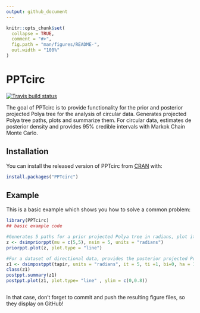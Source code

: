 ```yaml
---
output: github_document
---
```


<!-- README.md is generated from README.Rmd. Please edit that file -->

```r
knitr::opts_chunk$set(
  collapse = TRUE,
  comment = "#>",
  fig.path = "man/figures/README-",
  out.width = "100%"
)
```

# PPTcirc

<!-- badges: start -->
[![Travis build status](https://travis-ci.com/karlampm/PPTcirc.svg?branch=master)](https://travis-ci.com/karlampm/PPTcirc)
<!-- badges: end -->

The goal of PPTcirc is to provide functionality for the prior and posterior projected Polya tree for the analysis of circular data. Generates projected Polya tree paths, plots and summarize them.
For circular data, estimates de posterior density and provides 95\% credible intervals with Markok Chain Monte Carlo. 


## Installation

You can install the released version of PPTcirc from [CRAN](https://CRAN.R-project.org) with:

``` r
install.packages("PPTcirc")
```

## Example

This is a basic example which shows you how to solve a common problem:

```r
library(PPTcirc)
## basic example code

#Generates 5 paths for a prior projected Polya tree in radians, plot it and summarize the statistics for mean direction and concentration
z <- dsimpriorppt(mu = c(5,5), nsim = 5, units = "radians")
priorppt.plot(z, plot.type = "line")

#For a dataset of directional data, provides the posterior projected Polta tree density
z1 <- dsimpostppt(tapir, units = "radians", it = 5, ti =1, bi=0, ha = 1, hm =1)
class(z1)
postppt.summary(z1)
postppt.plot(z1, plot.type= "line" , ylim = c(0,0.8))



```

In that case, don't forget to commit and push the resulting figure files, so they display on GitHub!
